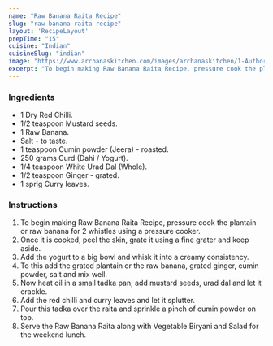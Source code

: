 ---
name: "Raw Banana Raita Recipe"
slug: "raw-banana-raita-recipe"
layout: 'RecipeLayout'
prepTime: "15"
cuisine: "Indian"
cuisineSlug: "indian"
image: "https://www.archanaskitchen.com/images/archanaskitchen/1-Author/nithya.anantham/Raw_Banana_Raita_Recipe.jpg"
excerpt: "To begin making Raw Banana Raita Recipe, pressure cook the plantain or raw banana for 2 whistles using a pressure cooker"
---

### Ingredients

- 1 Dry Red Chilli.
- 1/2 teaspoon Mustard seeds.
- 1 Raw Banana.
- Salt - to taste.
- 1 teaspoon Cumin powder (Jeera) - roasted.
- 250 grams Curd (Dahi / Yogurt).
- 1/4 teaspoon White Urad Dal (Whole).
- 1/2 teaspoon Ginger - grated.
- 1 sprig Curry leaves.

### Instructions

1. To begin making Raw Banana Raita Recipe, pressure cook the plantain or raw banana for 2 whistles using a pressure cooker.
1. Once it is cooked, peel the skin, grate it using a fine grater and keep aside.
1. Add the yogurt to a big bowl and whisk it into a creamy consistency.
1. To this add the grated plantain or the raw banana, grated ginger, cumin powder, salt and mix well.
1. Now heat oil in a small tadka pan, add mustard seeds, urad dal and let it crackle.
1. Add the red chilli and curry leaves and let it splutter.
1. Pour this tadka over the raita and sprinkle a pinch of cumin powder on top.
1. Serve the Raw Banana Raita along with Vegetable Biryani and Salad for the weekend lunch.
